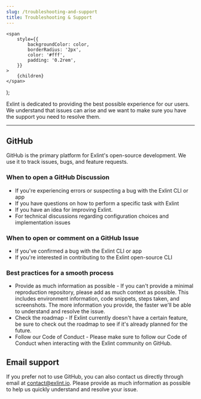 ```yaml
---
slug: /troubleshooting-and-support
title: Troubleshooting & Support
---
```


	<span
		style={{
			backgroundColor: color,
			borderRadius: '2px',
			color: '#fff',
			padding: '0.2rem',
		}}
	>
		{children}
	</span>
);

Exlint is dedicated to providing the best possible experience for our users.
We understand that issues can arise and we want to make sure you have the support you need to resolve them.

---

## GitHub

GitHub is the primary platform for Exlint's open-source development. We use it to track issues, bugs, and feature requests.

### When to open a GitHub Discussion

-   If you're experiencing errors or suspecting a bug with the Exlint CLI or app
-   If you have questions on how to perform a specific task with Exlint
-   If you have an idea for improving Exlint.
-   For technical discussions regarding configuration choices and implementation issues

### When to open or comment on a GitHub Issue

-   If you've confirmed a bug with the Exlint CLI or app
-   If you're interested in contributing to the Exlint open-source CLI

### Best practices for a smooth process

-   Provide as much information as possible - If you can't provide a minimal reproduction repository, please add as much context as possible.
    This includes environment information, code snippets, steps taken, and screenshots.
    The more information you provide, the faster we'll be able to understand and resolve the issue.
-   Check the roadmap - If Exlint currently doesn't have a certain feature, be sure to check out the roadmap to see if it's already planned for the future.
-   Follow our Code of Conduct - Please make sure to follow our Code of Conduct when interacting with the Exlint community on GitHub.

## Email support

If you prefer not to use GitHub, you can also contact us directly through email at contact@exlint.io.
Please provide as much information as possible to help us quickly understand and resolve your issue.
